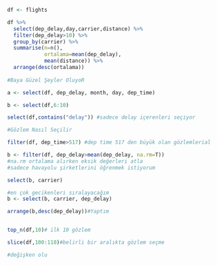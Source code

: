```{r}
df <- flights

df %>%
  select(dep_delay,day,carrier,distance) %>%
  filter(dep_delay>10) %>%
  group_by(carrier) %>%
  summarise(n=n(),
            ortalama=mean(dep_delay),
            mean(distance)) %>%
  arrange(desc(ortalama))
  
#Baya Güzel Şeyler OluyoR
```

```{r}
a <- select(df, dep_delay, month, day, dep_time)

b <- select(df,6:10)

select(df,contains("delay")) #sadece delay içerenleri seçiyor
```


```{r}

#Gözlem Nasıl Seçilir

filter(df, dep_time>517) #dep time 517 den büyük olan gözlemlerial

b <- filter(df, dep_delay>mean(dep_delay, na.rm=T))
#na.rm ortalama alırken eksik değerleri atla
#sadece havayolu şirketlerini öğrenmek istiyorum

select(b, carrier)

#en çok gecikenleri sıralayacağım
b <- select(b, carrier, dep_delay)

arrange(b,desc(dep_delay))#Yaptım


top_n(df,10)# ilk 10 gözlem

slice(df,100:110)#belirli bir aralıkta gözlem seçme

```
```{r}
#değişken olu
```
